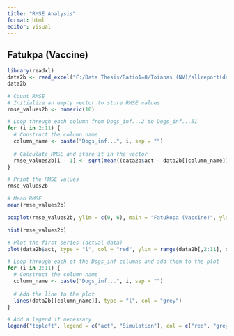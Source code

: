 ---
title: "RMSE Analysis"
format: html
editor: visual
---

## Fatukpa (Vaccine)

```{r}
library(readxl)
data2b <- read_excel("F:/Data Thesis/Ratio1=8/Toianas (NV)/allreport(dailyNumberReport)_Toianas(NV)43.xlsx")
data2b
```

```{r}
# Count RMSE
# Initialize an empty vector to store RMSE values
rmse_values2b <- numeric(10)

# Loop through each column from Dogs_inf...2 to Dogs_inf...51
for (i in 2:11) {
  # Construct the column name
  column_name <- paste("Dogs_inf...", i, sep = "")
  
  # Calculate RMSE and store it in the vector
  rmse_values2b[i - 1] <- sqrt(mean((data2b$act - data2b[[column_name]])^2))
}

# Print the RMSE values
rmse_values2b
```

```{r}
# Mean RMSE
mean(rmse_values2b)
```

```{r}
boxplot(rmse_values2b, ylim = c(0, 6), main = "Fatukopa (Vaccine)", ylab = "RMSE")
```

```{r}
hist(rmse_values2b)
```

```{r}
# Plot the first series (actual data)
plot(data2b$act, type = "l", col = "red", ylim = range(data2b[,2:11], data2b$act), xlab = "Index", ylab = "Value")

# Loop through each of the Dogs_inf columns and add them to the plot
for (i in 2:11) {
  # Construct the column name
  column_name <- paste("Dogs_inf...", i, sep = "")
  
  # Add the line to the plot
  lines(data2b[[column_name]], type = "l", col = "grey")
}

# Add a legend if necessary
legend("topleft", legend = c("act", "Simulation"), col = c("red", "grey"), lty = 1)
```
